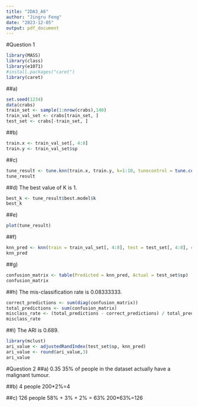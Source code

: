 ```yaml
---
title: "2DA3_A6"
author: "Jingru Feng"
date: "2023-12-05"
output: pdf_document
---
```

#Question 1
```r
library(MASS)
library(class)
library(e1071)
#install.packages("caret")
library(caret)
```
##a)
```r
set.seed(1234)
data(crabs)
train_set <- sample(1:nrow(crabs),140)
train_val_set <- crabs[train_set, ]
test_set <- crabs[-train_set, ]
```
##b)
```r
train.x <- train_val_set[, 4:8]
train.y <- train_val_set$sp
```
##c)
```r
tune_result <- tune.knn(train.x, train.y, k=1:10, tunecontrol = tune.control(cross = 5))
tune_result
```
##d)
The best value of K is 1.
```r
best_k <- tune_result$best.model$k
best_k
```
##e)
```r
plot(tune_result)
```
##f)
```r
knn_pred <- knn(train = train_val_set[, 4:8], test = test_set[, 4:8], cl = train_val_set$sp, k = best_k)
knn_pred
```
##g)
```r
confusion_matrix <- table(Predicted = knn_pred, Actual = test_set$sp)
confusion_matrix
```
##h)
The mis-classification rate is 0.08333333.
```r
correct_predictions <- sum(diag(confusion_matrix))
total_predictions <- sum(confusion_matrix)
misclass_rate <- (total_predictions - correct_predictions) / total_predictions
misclass_rate

```
##i)
The ARI is 0.689.
```r
library(mclust)
ari_value <- adjustedRandIndex(test_set$sp, knn_pred)
ari_value <- round(ari_value,3)
ari_value
```
#Question 2
##a) 0.35
35% of people in the dataset actually have a malignant tumour.

##b) 4 people
200*2%=4

##c) 126 people
58% + 3% + 2% = 63%
200*63%=126